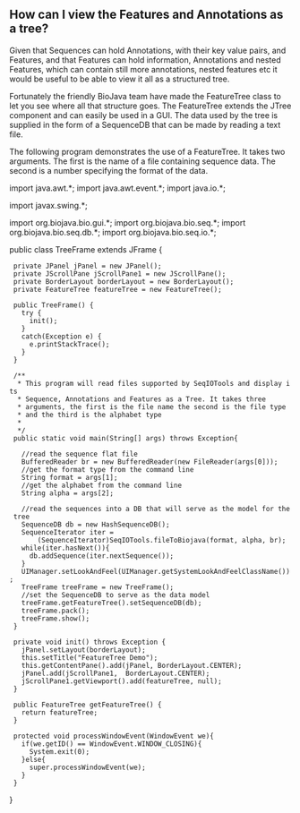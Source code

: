 == How can I view the Features and Annotations as a tree? ==

Given that Sequences can hold Annotations, with their key value pairs, and Features, and that Features can hold information, Annotations and nested Features, which can contain still more annotations, nested features etc it would be useful to be able to view it all as a structured tree.

Fortunately the friendly BioJava team have made the FeatureTree class to let you see where all that structure goes. The FeatureTree extends the JTree component and can easily be used in a GUI. The data used by the tree is supplied in the form of a SequenceDB that can be made by reading a text file.

The following program demonstrates the use of a FeatureTree. It takes two arguments. The first is the name of a file containing sequence data. The second is a number specifying the format of the data.

<java>
import java.awt.*;
import java.awt.event.*;
import java.io.*;

import javax.swing.*;

import org.biojava.bio.gui.*;
import org.biojava.bio.seq.*;
import org.biojava.bio.seq.db.*;
import org.biojava.bio.seq.io.*;

public class TreeFrame extends JFrame {
  private JPanel jPanel = new JPanel();
  private JScrollPane jScrollPane1 = new JScrollPane();
  private BorderLayout borderLayout = new BorderLayout();
  private FeatureTree featureTree = new FeatureTree();

  public TreeFrame() {
    try {
      init();
    }
    catch(Exception e) {
      e.printStackTrace();
    }
  }

  /**
   * This program will read files supported by SeqIOTools and display its
   * Sequence, Annotations and Features as a Tree. It takes three
   * arguments, the first is the file name the second is the file type
   * and the third is the alphabet type
   *
   */
  public static void main(String[] args) throws Exception{

    //read the sequence flat file
    BufferedReader br = new BufferedReader(new FileReader(args[0]));
    //get the format type from the command line
    String format = args[1];
    //get the alphabet from the command line
    String alpha = args[2];

    //read the sequences into a DB that will serve as the model for the tree
    SequenceDB db = new HashSequenceDB();
    SequenceIterator iter =
        (SequenceIterator)SeqIOTools.fileToBiojava(format, alpha, br);
    while(iter.hasNext()){
      db.addSequence(iter.nextSequence());
    }
    UIManager.setLookAndFeel(UIManager.getSystemLookAndFeelClassName());
    TreeFrame treeFrame = new TreeFrame();
    //set the SequenceDB to serve as the data model
    treeFrame.getFeatureTree().setSequenceDB(db);
    treeFrame.pack();
    treeFrame.show();
  }

  private void init() throws Exception {
    jPanel.setLayout(borderLayout);
    this.setTitle("FeatureTree Demo");
    this.getContentPane().add(jPanel, BorderLayout.CENTER);
    jPanel.add(jScrollPane1,  BorderLayout.CENTER);
    jScrollPane1.getViewport().add(featureTree, null);
  }

  public FeatureTree getFeatureTree() {
    return featureTree;
  }

  protected void processWindowEvent(WindowEvent we){
    if(we.getID() == WindowEvent.WINDOW_CLOSING){
      System.exit(0);
    }else{
      super.processWindowEvent(we);
    }
  }
}
</java>